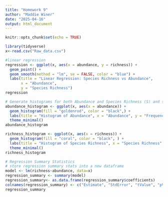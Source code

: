 ```yaml
---
title: "Homework 9"
author: "Maddie Winer"
date: "2025-04-16"
output: html_document
---
```


```r
knitr::opts_chunk$set(echo = TRUE)
```
```r
library(tidyverse)
x<-read.csv("Raw_data.csv")

#linear regression
regression <- ggplot(x, aes(x = abundance, y = richness)) +
  geom_point() +  
  geom_smooth(method = "lm", se = FALSE, color = "blue") +  
  labs(title = "Linear Regression: Species Richness vs Abundance",
       x = "Abundance",
       y = "Species Richness")
regression

# Generate histograms for both Abundance and Species Richness (S) and store the plots
abundance_histogram <- ggplot(x, aes(x = abundance)) +
  geom_histogram(fill = "goldenrod", color = "black",) +
  labs(title = "Histogram of Abundance", x = "Abundance", y = "Frequency") +
  theme_minimal()
abundance_histogram

richness_histogram <- ggplot(x, aes(x = richness)) +
  geom_histogram(fill = "coral", color = "black", ) + 
  labs(title = "Histogram of Species Richness", x = "Species Richness", y = "Frequency") +
  theme_minimal()
richness_histogram

# Regression Summary Statistics
# store regression summary stats into a new dataframe 
model <- lm(richness~abundance, data=x)
regression_summary <- summary(model)
regression_summary<- as.data.frame(regression_summary$coefficients)
colnames(regression_summary) <- c("Estimate", "StdError", "tValue", "pValue")
regression_summary

```
